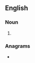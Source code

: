 ==English==

===Noun===
{{head|en|noun plural form}}

# {{plural of|Renoir|lang=en}}

===Anagrams===
* {{anagrams|en|a=einorrs|Norries|Rierson|ironers|norries}}